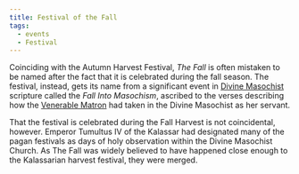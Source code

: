 ```yaml
---
title: Festival of the Fall
tags:
  - events
  - Festival
---
```


Coinciding with the Autumn Harvest Festival, *The Fall* is often mistaken to be
named after the fact that it is celebrated during the fall season. The festival,
instead, gets its name from a significant event in
[Divine Masochist](/religions/divine-masochism/) scripture called the
*Fall Into Masochism*, ascribed to the verses describing how the
[Venerable Matron](/characters/venerable-matron/) had taken in the Divine
Masochist as her servant.

That the festival is celebrated during the Fall Harvest is not coincidental,
however. Emperor Tumultus IV of the Kalassar had designated many of the pagan
festivals as days of holy observation within the Divine Masochist Church. As The
Fall was widely believed to have happened close enough to the Kalassarian
harvest festival, they were merged.
